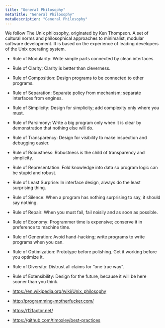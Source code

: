 ```yaml
---
title: "General Philosophy"
metaTitle: "General Philosophy"
metaDescription: "General Philosophy"
---
```


We follow The Unix philosophy, originated by Ken Thompson. A set of cultural norms and philosophical approaches to minimalist, modular software development. It is based on the experience of leading developers of the Unix operating system. 

- Rule of Modularity: Write simple parts connected by clean interfaces.
- Rule of Clarity: Clarity is better than cleverness.
- Rule of Composition: Design programs to be connected to other programs.
- Rule of Separation: Separate policy from mechanism; separate interfaces from engines.
- Rule of Simplicity: Design for simplicity; add complexity only where you must.
- Rule of Parsimony: Write a big program only when it is clear by demonstration that nothing else will do.
- Rule of Transparency: Design for visibility to make inspection and debugging easier.
- Rule of Robustness: Robustness is the child of transparency and simplicity.
- Rule of Representation: Fold knowledge into data so program logic can be stupid and robust.
- Rule of Least Surprise: In interface design, always do the least surprising thing.
- Rule of Silence: When a program has nothing surprising to say, it should say nothing.
- Rule of Repair: When you must fail, fail noisily and as soon as possible.
- Rule of Economy: Programmer time is expensive; conserve it in preference to machine time.
- Rule of Generation: Avoid hand-hacking; write programs to write programs when you can.
- Rule of Optimization: Prototype before polishing. Get it working before you optimize it.
- Rule of Diversity: Distrust all claims for “one true way”.
- Rule of Extensibility: Design for the future, because it will be here sooner than you think.

 - https://en.wikipedia.org/wiki/Unix_philosophy
 - http://programming-motherfucker.com/
 - https://12factor.net/
 - https://github.com/timoxley/best-practices
